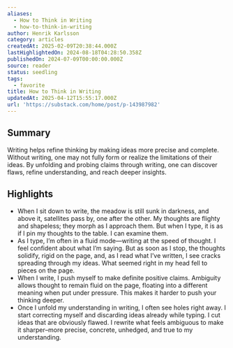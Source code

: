 ```yaml
---
aliases:
  - How to Think in Writing
  - how-to-think-in-writing
author: Henrik Karlsson
category: articles
createdAt: 2025-02-09T20:38:44.000Z
lastHighlightedOn: 2024-08-18T04:28:50.358Z
publishedOn: 2024-07-09T00:00:00.000Z
source: reader
status: seedling
tags:
  - favorite
title: How to Think in Writing
updatedAt: 2025-04-12T15:55:17.000Z
url: 'https://substack.com/home/post/p-143987982'
---
```

## Summary

Writing helps refine thinking by making ideas more precise and complete. Without writing, one may not fully form or realize the limitations of their ideas. By unfolding and probing claims through writing, one can discover flaws, refine understanding, and reach deeper insights.

## Highlights

- When I sit down to write, the meadow is still sunk in darkness, and above it, satellites pass by, one after the other. My thoughts are flighty and shapeless; they morph as I approach them. But when I type, it is as if I pin my thoughts to the table. I can examine them.
- As I type, I’m often in a fluid mode—writing at the speed of thought. I feel confident about what I’m saying. But as soon as I stop, the thoughts solidify, rigid on the page, and, as I read what I’ve written, I see cracks spreading through my ideas. What seemed right in my head fell to pieces on the page.
- When I write, I push myself to make definite positive claims. Ambiguity allows thought to remain fluid on the page, floating into a different meaning when put under pressure. This makes it harder to push your thinking deeper.
- Once I unfold my understanding in writing, I often see holes right away. I start correcting myself and discarding ideas already while typing. I cut ideas that are obviously flawed. I rewrite what feels ambiguous to make it sharper–more precise, concrete, unhedged, and true to my understanding.
